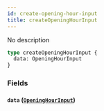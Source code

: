 ```yaml
---
id: create-opening-hour-input
title: createOpeningHourInput
---
```


No description

```graphql
type createOpeningHourInput {
  data: OpeningHourInput
}
```

### Fields

#### `data` ([`OpeningHourInput`](/v1/inputs/opening-hour-input))
